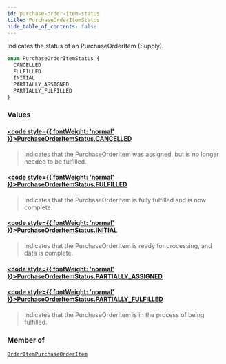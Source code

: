```yaml
---
id: purchase-order-item-status
title: PurchaseOrderItemStatus
hide_table_of_contents: false
---
```








Indicates the status of an PurchaseOrderItem (Supply).

```graphql
enum PurchaseOrderItemStatus {
  CANCELLED
  FULFILLED
  INITIAL
  PARTIALLY_ASSIGNED
  PARTIALLY_FULFILLED
}
```


### Values

#### [<code style={{ fontWeight: 'normal' }}>PurchaseOrderItemStatus.<b>CANCELLED</b></code>](#) 
> Indicates that the PurchaseOrderItem was assigned, but is no longer needed to be fulfilled.
> 

#### [<code style={{ fontWeight: 'normal' }}>PurchaseOrderItemStatus.<b>FULFILLED</b></code>](#) 
> Indicates that the PurchaseOrderItem is fully fulfilled and is now complete.
> 

#### [<code style={{ fontWeight: 'normal' }}>PurchaseOrderItemStatus.<b>INITIAL</b></code>](#) 
> Indicates that the PurchaseOrderItem is ready for processing, and data is complete.
> 

#### [<code style={{ fontWeight: 'normal' }}>PurchaseOrderItemStatus.<b>PARTIALLY_ASSIGNED</b></code>](#) 
> 
> 

#### [<code style={{ fontWeight: 'normal' }}>PurchaseOrderItemStatus.<b>PARTIALLY_FULFILLED</b></code>](#) 
> Indicates that the PurchaseOrderItem is in the process of being fulfilled.
> 



### Member of

[`OrderItemPurchaseOrderItem`](/demand/api/graphql-storefront/reference/objects/order-item-purchase-order-item)  <Badge class="secondary" text="object"/>



